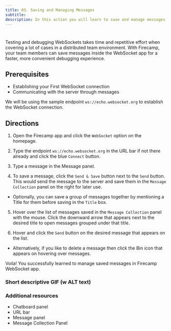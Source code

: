 ```yaml
---
title: 03. Saving and Managing Messages
subtitle:
description: In this action you will learn to save and manage messages in the websockets app.
---
```


#

Testing and debugging WebSockets takes time and repetitive effort when covering a lot of cases in a distributed team environment. With Firecamp, your team members can save messages inside the WebSocket app for a faster, more convenient debugging experience.

## Prerequisites
- Establishing your First WebSocket connection
- Communicating with the server through messages

We will be using the sample endpoint `ws://echo.websocket.org` to establish the WebSocket connection.

## Directions
1. Open the Firecamp app and click the `WebSocket` option on the homepage.

2. Type the endpoint `ws://echo.websocket.org` in the URL bar if not there already and click the blue `Connect` button.

3. Type a message in the Message panel.

4. To save a message, click the `Send & Save` button next to the `Send` button. This would send the message to the server and save them in the `Message Collection` panel on the right for later use.

 - Optionally, you can save a group of messages together by mentioning a Title for them before saving in the `Title` box.

5. Hover over the list of messages saved in the `Message Collection` panel with the mouse. Click the downward arrow that appears next to the desired title to open messages grouped under that title.

6. Hover and click the `Send` button on the desired message that appears on the list.

 - Alternatively, if you like to delete a message then click the Bin icon that appears on hovering over messages.

Voila! You successfully learned to manage saved messages in Firecamp WebSocket app.


### Short descriptive GIF (w ALT text)


### Additional resources
- Chatboard panel
- URL bar
- Message panel
- Message Collection Panel
